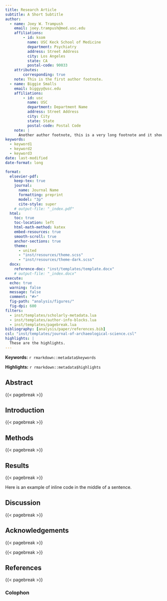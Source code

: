 ```yaml
---
title: Research Article
subtitle: A Short Subtitle
author:
  - name: Joey W. Trampush
    email: joey.trampush@med.usc.edu
    affiliations: 
        - id: ksom
          name: USC Keck School of Medicine
          department: Psychiatry
          address: Street Address
          city: Los Angeles
          state: CA
          postal-code: 90033
    attributes:
        corresponding: true
    note: This is the first author footnote.
  - name: Biggie Smalls
    email: biggyy@usc.edu
    affiliations:
        - id: usc
          name: USC
          department: Department Name
          address: Street Address
          city: City
          state: State
          postal-code: Postal Code
    note: |
      Another author footnote, this is a very long footnote and it should be a really long footnote. But this footnote is not yet sufficiently long enough to make two lines of footnote text.
keywords: 
  - keyword1
  - keyword2
  - keyword3
date: last-modified
date-format: long

format:
  elsevier-pdf:
    keep-tex: true
    journal:
      name: Journal Name
      formatting: preprint
      model: "3p"
      cite-style: super
    # output-file: "_index.pdf"
  html:
    toc: true
    toc-location: left
    html-math-method: katex
    embed-resources: true
    smooth-scroll: true
    anchor-sections: true
    theme: 
      - united
      - "inst/resources/theme.scss"
      - "inst/resources/theme-dark.scss"
  docx:
    reference-doc: "inst/templates/template.docx"
    # output-file: "_index.docx"
execute:
  echo: true
  warning: false
  message: false
  comment: "#>"
  fig-path: "analysis/figures/"
  fig-dpi: 600
filters:
  - inst/templates/scholarly-metadata.lua
  - inst/templates/author-info-blocks.lua
  - inst/templates/pagebreak.lua
bibliography: [analysis/paper/references.bib]
csl: "inst/templates/journal-of-archaeological-science.csl" 
highlights: |
  These are the highlights. 
---
```


<!-- This is the format for text comments that will be ignored during renderings. Do not put R code in these comments because it will not be ignored. -->

<!-- With the following code you can access and display values from the yml header above. -->

**Keywords:** `r rmarkdown::metadata$keywords`

**Highlights:** `r rmarkdown::metadata$highlights`

<!-- The actual document text starts here: -->

## Abstract

{{< pagebreak >}}

## Introduction

{{< pagebreak >}}

## Methods

{{< pagebreak >}}

## Results

{{< pagebreak >}}

Here is an example of inline code in the middle of a sentence.

## Discussion

{{< pagebreak >}}

## Acknowledgements

{{< pagebreak >}}

<!-- The following line inserts a page break  -->

{{< pagebreak >}}

## References

<!-- The following line ensures the references appear here for the MS Word or HTML output files, rather than right at the end of the document (this will not work for PDF files):  -->

::: {#refs}
:::

{{< pagebreak >}}

### Colophon
